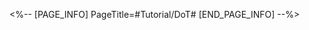 <%-- [PAGE_INFO]
PageTitle=#Tutorial/DoT#
[END_PAGE_INFO] --%>
{{Tutorial
|sort      = 221701
|title     = DoT
|subtitle  = 
|type      = Battle
|about     = 
|image1    = Tutorial DoT 1.png{{subst:void|<!--$UPLOAD:<<SpriteOutput/TutorialPic/TutorialPage_221701.png>-<Tutorial DoT 1.png>-<Tutorial Files>>-->}}
|text1     = DMG dealt by Bleed, Burn, Shock, and Wind Shear is considered DoT. This DMG cannot deal CRIT Hit.
}}